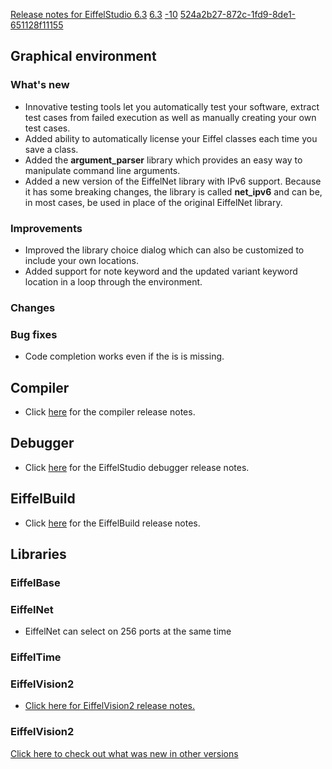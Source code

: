 [[Property:title|Release notes for EiffelStudio 6.3]]
[[Property:link_title|6.3]]
[[Property:weight|-10]]
[[Property:uuid|524a2b27-872c-1fd9-8de1-651128f11155]]
==Graphical environment==

===What's new===
* Innovative testing tools let you automatically test your  software, extract test cases from failed execution as well as manually creating your own test cases.
* Added ability to automatically license your Eiffel classes each time you  save a class.
* Added the '''argument_parser''' library which provides an easy way to manipulate command line arguments.
* Added a new version of the EiffelNet library with IPv6 support.  Because it has some breaking changes, the library is called '''net_ipv6''' and  can  be, in most cases, be used in place of   the original EiffelNet library.

===Improvements===
* Improved the library choice dialog which  can also be customized to include your own locations.
* Added support for <eiffel>note</eiffel> keyword and the updated <eiffel>variant</eiffel> keyword location in a loop through the environment.

===Changes===

===Bug fixes===
* Code completion works even if the <eiffel>is</eiffel> is missing.

==Compiler==
* Click [[Major changes between ISE Eiffel 6.2 and ISE Eiffel 6.3|here]]  for the compiler release notes.

==Debugger==
* Click [[Release notes for EiffelStudio 6.3 related to the debugger|here]]  for the EiffelStudio debugger release notes.

==EiffelBuild==
* Click [[EiffelBuild Version History|here]]  for the EiffelBuild release notes.

==Libraries==

===EiffelBase===

===EiffelNet===
* EiffelNet can select on 256 ports at the same time

===EiffelTime===

===EiffelVision2===
* [[Revisions and Bug Fixes|Click here for EiffelVision2 release notes.]] 

===EiffelVision2===

[[EiffelStudio release notes|Click here to check out what was new in other versions]]  




